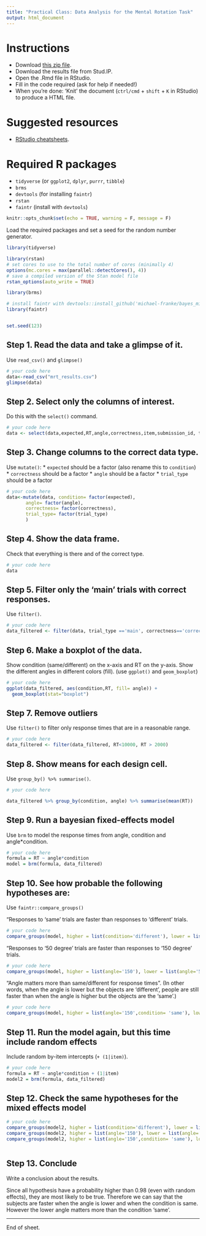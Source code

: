 ```yaml
---
title: "Practical Class: Data Analysis for the Mental Rotation Task"
output: html_document
---
```


# Instructions
* Download [this zip file](https://michael-franke.github.io/XPLab_2019/handouts/mental_rotation_analysis.zip). 
* Download the results file from Stud.IP.
* Open the .Rmd file in RStudio.
* Fill in the code required (ask for help if needed!)
* When you're done: 'Knit' the document (`ctrl/cmd` + `shift` + `K` in RStudio) to produce a HTML file.

# Suggested resources
* [RStudio cheatsheets](https://www.rstudio.com/resources/cheatsheets/).

# Required R packages
* `tidyverse` (or `ggplot2`, `dplyr`, `purrr`, `tibble`)
* `brms`
* `devtools` (for installing `faintr`)
* `rstan`
* `faintr` (install with `devtools`)

```r
knitr::opts_chunk$set(echo = TRUE, warning = F, message = F)

```

Load the required packages and set a seed for the random number generator.
```r
library(tidyverse)

library(rstan)
# set cores to use to the total number of cores (minimally 4)
options(mc.cores = max(parallel::detectCores(), 4))
# save a compiled version of the Stan model file
rstan_options(auto_write = TRUE)

library(brms)

# install faintr with devtools::install_github('michael-franke/bayes_mixed_regression_tutorial/faintr', build_vignettes = TRUE))
library(faintr)


set.seed(123)

```

Step 1. Read the data and take a glimpse of it.
---
Use `read_csv()` and `glimpse()`

```r
# your code here
data<-read_csv("mrt_results.csv")
glimpse(data)
```


Step 2. Select only the columns of interest.
---
Do this with the `select()` command.

```r
# your code here
data <- select(data,expected,RT,angle,correctness,item,submission_id, trial_type)
```


Step 3. Change columns to the correct data type.
---
Use `mutate()`:
* `expected` should be a factor (also rename this to `condition`)
* `correctness` should be a factor
* `angle` should be a factor
* `trial_type` should be a factor

```r
# your code here
data<-mutate(data, condition= factor(expected),
       angle= factor(angle), 
       correctness= factor(correctness),
       trial_type= factor(trial_type) 
       )
```


Step 4. Show the data frame.
---

Check that everything is there and of the correct type.

```r
# your code here
data
```



Step 5. Filter only the 'main' trials with correct responses.
---

Use `filter()`.

```r
# your code here
data_filtered <- filter(data, trial_type =='main', correctness=='correct')
```


Step 6. Make a boxplot of the data.
---

Show condition (same/different) on the x-axis and RT on the y-axis.
Show the different angles in different colors (fill). (use `ggplot()` and `geom_boxplot`)

```r
# your code here
ggplot(data_filtered, aes(condition,RT, fill= angle)) +
  geom_boxplot(stat="boxplot")
```



Step 7. Remove outliers
---

Use `filter()` to filter only response times that are in a reasonable range.

```r
# your code here
data_filtered <- filter(data_filtered, RT<10000, RT > 2000)
```


Step 8. Show means for each design cell.
---

Use `group_by() %>% summarise()`.

```r
# your code here

data_filtered %>% group_by(condition, angle) %>% summarise(mean(RT))
```



Step 9. Run a bayesian fixed-effects model 
---
Use `brm` to model the response times from angle, condition and angle*condition.


```r
# your code here
formula = RT ~ angle*condition
model = brm(formula, data_filtered)


```



Step 10. See how probable the following hypotheses are:
---
Use `faintr::compare_groups()`

"Responses to 'same' trials are faster than responses to 'different' trials.

```r
# your code here
compare_groups(model, higher = list(condition='different'), lower = list(condition='same') )
```
 


"Responses to '50 degree' trials are faster than responses to '150 degree' trials.
```r
# your code here
compare_groups(model, higher = list(angle='150'), lower = list(angle='50') )

```



"Angle matters more than same/different for response times". (In other words, when the angle is lower but the objects are 'different', people are still faster than when the angle is higher but the objects are the 'same'.)

```r
# your code here
compare_groups(model, higher = list(angle='150',condition= 'same'), lower = list(angle='50', condition='different'))
```



Step 11. Run the model again, but this time include random effects
---

Include random by-item intercepts (`+ (1|item)`).


```r
# your code here
formula = RT ~ angle*condition + (1|item)
model2 = brm(formula, data_filtered)
```



Step 12. Check the same hypotheses for the mixed effects model
---

```r
# your code here
compare_groups(model2, higher = list(condition='different'), lower = list(condition='same') )
compare_groups(model2, higher = list(angle='150'), lower = list(angle='50') )
compare_groups(model2, higher = list(angle='150',condition= 'same'), lower = list(angle='50', condition='different'))



```



Step 13. Conclude
---

Write a conclusion about the results.

Since all hypothesis have a probability higher than 0.98 (even with random effects), they are most likely to be true. 
Therefore we can say that the subjects are faster when the angle is lower and when the condition is same. However the lower angle matters more than the condition 'same'.

___

End of sheet.
